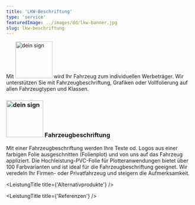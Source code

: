 ```yaml
---
title: 'LKW-Beschriftung'
type: 'service'
featuredImage: ../images/dd/lkw-banner.jpg
slug: lkw-beschriftung
---
```



<SEO title="LKW-Beschriftung" description="Hochwertige Beschriftung für Ihren LKW-Koffer."></SEO>


<Banner title="lkw-beschriftung" leistung="lkwBeschriftung" maxWidth="100" />
<LkwCards />
<LeistungTitle title={'Beschreibung'} />

Mit <img src={deinSign} alt="dein sign" width="100px"/> wird Ihr Fahrzeug zum individuellen Werbeträger. Wir unterstützen Sie mit Fahrzeugbeschriftung, Grafiken oder Vollfolierung auf allen Fahrzeugtypen und Klassen.

### <img src={deinSign} alt="dein sign" width="100px"/> Fahrzeugbeschriftung

Mit einer Fahrzeugbeschriftung werden Ihre Texte od. Logos aus einer farbigen Folie ausgeschnitten (Folienplot) und von uns auf das Fahrzeug appliziert. Die Hochleistung-PVC-Folie für Plotteranwendungen bietet über 100 Farbvarianten und ist ideal für die Fahrzeugbeschriftung geeignet. Wir veredeln Ihr Firmen- oder Privatfahrzeug und steigern die Aufmerksamkeit.

<KfzCardsDescription />

<!--  -->

<LeistungTitle title={'Alternativprodukte'} />

<AlternativProdukte
  lkwFolierung
  pkwBeschriftung
  pkwGrafiken
  transporterBeschriftung
  transporterGrafiken
/>

<LeistungTitle title={'Referenzen'} />

<RefCarousell />